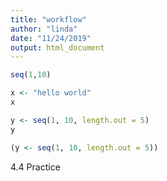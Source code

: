 ```yaml
---
title: "workflow"
author: "linda"
date: "11/24/2019"
output: html_document
---
```


```r
seq(1,10)
```

```r
x <- "hello world"
x
```
```r
y <- seq(1, 10, length.out = 5)
y
```
```r
(y <- seq(1, 10, length.out = 5))
```

4.4 Practice